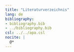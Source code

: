 ```yaml
---
title: "Literaturverzeichnis"
lang: de
bibliography:
- bibliography.bib
- ../bibliography.bib
csl: ../../apa.csl
nocite: |
  @*
---
```


::: {#refs}
:::
